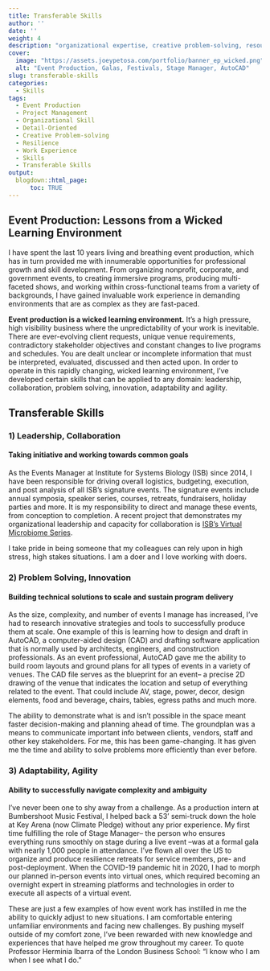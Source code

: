 ```yaml
---
title: Transferable Skills
author: ''
date: ''
weight: 4
description: "organizational expertise, creative problem-solving, resourcefulness, resilience"
cover:
  image: "https://assets.joeypetosa.com/portfolio/banner_ep_wicked.png"
  alt: "Event Production, Galas, Festivals, Stage Manager, AutoCAD"
slug: transferable-skills
categories:
  - Skills
tags:
  - Event Production
  - Project Management
  - Organizational Skill
  - Detail-Oriented
  - Creative Problem-solving
  - Resilience
  - Work Experience
  - Skills
  - Transferable Skills
output:
  blogdown::html_page:
      toc: TRUE
---
```


## Event Production: Lessons from a Wicked Learning Environment  
I have spent the last 10 years living and breathing event production, which has in turn provided me with innumerable opportunities for professional growth and skill development. From organizing nonprofit, corporate, and government events, to creating immersive programs, producing multi-faceted shows, and working within cross-functional teams from a variety of backgrounds, I have gained invaluable work experience in demanding environments that are as complex as they are fast-paced.  

**Event production is a wicked learning environment.** It's a high pressure, high visibility business where the unpredictability of your work is inevitable. There are ever-evolving client requests, unique venue requirements, contradictory stakeholder objectives and constant changes to live programs and schedules. You are dealt unclear or incomplete information that must be interpreted, evaluated, discussed and then acted upon. In order to operate in this rapidly changing, wicked learning environment, I’ve developed certain skills that can be applied to any domain: leadership, collaboration, problem solving, innovation, adaptability and agility.

## Transferable Skills  

### 1) Leadership, Collaboration
#### Taking initiative and working towards common goals  

As the Events Manager at Institute for Systems Biology (ISB) since 2014, I have been responsible for driving overall logistics, budgeting, execution, and post analysis of all ISB’s signature events. The signature events include annual symposia, speaker series, courses, retreats, fundraisers, holiday parties and more. It is my responsibility to direct and manage these events, from conception to completion. A recent project that demonstrates my organizational leadership and capacity for collaboration is [ISB's Virtual Microbiome Series](https://www.joeypetosa.com/portfolio/virtual-events/microbiome-series/).  

I take pride in being someone that my colleagues can rely upon in high stress, high stakes situations. I am a doer and I love working with doers.  

### 2) Problem Solving, Innovation
#### Building technical solutions to scale and sustain program delivery

As the size, complexity, and number of events I manage has increased, I’ve had to research innovative strategies and tools to successfully produce them at scale. One example of this is learning how to design and draft in AutoCAD, a computer-aided design (CAD) and drafting software application that is normally used by architects, engineers, and construction professionals. As an event professional, AutoCAD gave me the ability to build room layouts and ground plans for all types of events in a variety of venues. The CAD file serves as the blueprint for an event– a precise 2D drawing of the venue that indicates the location and setup of everything related to the event. That could include AV, stage, power, decor, design elements, food and beverage, chairs, tables, egress paths and much more.  

The ability to demonstrate what is and isn't possible in the space meant faster decision-making and planning ahead of time. The groundplan was a means to communicate important info between clients, vendors, staff and other key stakeholders. For me, this has been game-changing. It has given me the time and ability to solve problems more efficiently than ever before.  

### 3) Adaptability, Agility
#### Ability to successfully navigate complexity and ambiguity  

I've never been one to shy away from a challenge. As a production intern at Bumbershoot Music Festival, I helped back a 53' semi-truck down the hole at Key Arena (now Climate Pledge) without any prior experience. My first time fulfilling the role of Stage Manager-- the person who ensures everything runs smoothly on stage during a live event --was at a formal gala with nearly 1,000 people in attendance. I've flown all over the US to organize and produce resilience retreats for service members, pre- and post-deployment. When the COVID-19 pandemic hit in 2020, I had to morph our planned in-person events into virtual ones, which required becoming an overnight expert in streaming platforms and technologies in order to execute all aspects of a virtual event.  

These are just a few examples of how event work has instilled in me the ability to quickly adjust to new situations. I am comfortable entering unfamiliar environments and facing new challenges. By pushing myself outside of my comfort zone, I've been rewarded with new knowledge and experiences that have helped me grow throughout my career. To quote Professor Herminia Ibarra of the London Business School: “I know who I am when I see what I do.”  


